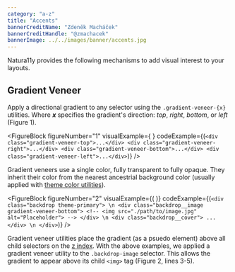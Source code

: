```yaml
---
category: "a-z"
title: "Accents"
bannerCreditName: "Zdeněk Macháček"
bannerCreditHandle: "@zmachacek" 
bannerImage: ../../images/banner/accents.jpg
---
```



<TextBlock>

Natura11y provides the following mechanisms to add visual interest to your layouts. 

</TextBlock>

<Divider id="gradientVeneer" />

<TextBlock>

## Gradient Veneer

Apply a directional gradient to any selector using the `.gradient-veneer-{x}` utilities. Where ***x*** specifies the gradient's direction: <em>top</em>, <em>right</em>, <em>bottom</em>, or <em>left</em> (Figure 1).
	
</TextBlock>

<FigureBlock
    figureNumber="1"
    visualExample={
        <GradientVeneerDirections />
    }
    codeExample={(`
        <div class="gradient-veneer-top">...</div>
        <div class="gradient-veneer-right">...</div>
        <div class="gradient-veneer-bottom">...</div>
        <div class="gradient-veneer-left">...</div>
    `)}
/>

<TextBlock>

Gradient veneers use a single color, fully transparent to fully opaque. They inherit their color from the nearest ancestrial background color (usually applied with <a href="#1">theme color utilities</a>).

</TextBlock>

<FigureBlock
    figureNumber="2"
    visualExample={(
        <GradientVeneerThemes />
    )}
    codeExample={(`
        <div class="backdrop theme-primary"> \n
            <div class="backdrop__image gradient-veneer-bottom">
                <!-- <img src="./path/to/image.jpg" alt="Placeholder"> -->
            </div> \n
            <div class="backdrop__cover">
                ...
            </div> \n
        </div>
    `)}
/>

<TextBlock>

Gradient veneer utilities place the gradient (as a psuedo element) above all child selectors on the <a href="https://developer.mozilla.org/en-US/docs/Web/CSS/z-index" target="_blank">z index</a>. With the above examples, we applied a gradient veneer utility to the `.backdrop-image` selector. This allows the gradient to appear above its child `<img>` tag (Figure 2, lines 3-5).

</TextBlock>
